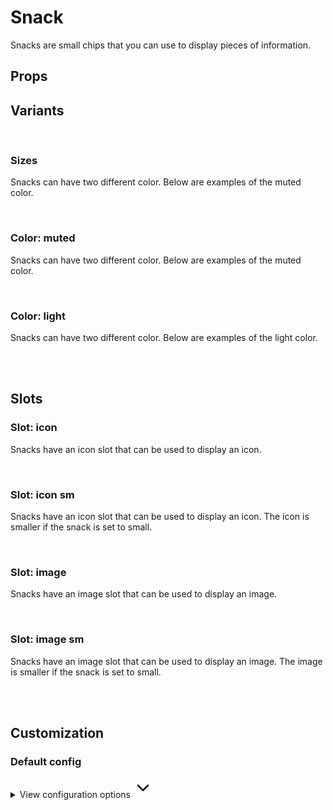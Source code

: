 
<Meta of={SnackStories} />

# Snack

Snacks are small chips that you can use to display pieces of information.

<Primary />

## Props

<Controls />

## Variants

<br />

### Sizes

Snacks can have two different color. Below are examples of the muted color.

<div className="flex items-end gap-2 border border-muted-200 dark:border-muted-800 bg-white dark:bg-slate-900 p-6 rounded-sm">
  <Story of={SnackStories.SizeSm} />
  <Story of={SnackStories.SizeMd} />
</div>

<br />

### Color: muted

Snacks can have two different color. Below are examples of the muted color.

<div className="flex items-end gap-2 border border-muted-200 dark:border-muted-800 bg-white dark:bg-slate-900 p-6 rounded-sm">
  <Story of={SnackStories.MutedOne} />
  <Story of={SnackStories.MutedTwo} />
  <Story of={SnackStories.MutedThree} />
  <Story of={SnackStories.MutedFour} />
</div>

<br />

### Color: light

Snacks can have two different color. Below are examples of the light color.

<div className="flex gap-2 bg-slate-100 dark:bg-slate-900 p-6 rounded-sm">
  <Story of={SnackStories.LightOne} />
  <Story of={SnackStories.LightTwo} />
  <Story of={SnackStories.LightThree} />
  <Story of={SnackStories.LightFour} />
</div>

<br />
<br />

## Slots

### Slot: icon

Snacks have an icon slot that can be used to display an icon.

<div className="flex items-end gap-2 border border-muted-200 dark:border-muted-800 bg-white dark:bg-slate-900 p-6 rounded-sm">
  <Story of={SnackStories.IconOne} />
  <Story of={SnackStories.IconTwo} />
  <Story of={SnackStories.IconThree} />
  <Story of={SnackStories.IconFour} />
</div>

<br />

### Slot: icon sm

Snacks have an icon slot that can be used to display an icon. The icon is smaller if the snack is set to small.

<div className="flex items-end gap-2 border border-muted-200 dark:border-muted-800 bg-white dark:bg-slate-900 p-6 rounded-sm">
  <Story of={SnackStories.IconSmOne} />
  <Story of={SnackStories.IconSmTwo} />
  <Story of={SnackStories.IconSmThree} />
  <Story of={SnackStories.IconSmFour} />
</div>

<br />

### Slot: image

Snacks have an image slot that can be used to display an image.

<div className="flex items-end gap-2 border border-muted-200 dark:border-muted-800 bg-white dark:bg-slate-900 p-6 rounded-sm">
  <Story of={SnackStories.ImageOne} />
  <Story of={SnackStories.ImageTwo} />
  <Story of={SnackStories.ImageThree} />
  <Story of={SnackStories.ImageFour} />
</div>

<br />

### Slot: image sm

Snacks have an image slot that can be used to display an image. The image is smaller if the snack is set to small.

<div className="flex items-end gap-2 border border-muted-200 dark:border-muted-800 bg-white dark:bg-slate-900 p-6 rounded-sm">
  <Story of={SnackStories.ImageSmOne} />
  <Story of={SnackStories.ImageSmTwo} />
  <Story of={SnackStories.ImageSmThree} />
  <Story of={SnackStories.ImageSmFour} />
</div>

<br />
<br />

## Customization

### Default config

<div class="relative">
  <details class="relative bg-slate-50 border border-slate-200 rounded-lg p-4 [&>summary>svg]:open:-rotate-180">
    <summary class="list-none cursor-pointer">
      <span class="font-sans text-slate-500">View configuration options</span>
      <svg
        class="w-5 h-5 text-slate-500 absolute top-5 end-4 transition-transform duration-300"
        xmlns="http://www.w3.org/2000/svg"
        width="32"
        height="32"
        viewBox="0 0 24 24"
      >
        <path
          fill="none"
          stroke="currentColor"
          stroke-linecap="round"
          stroke-linejoin="round"
          stroke-width="2"
          d="m6 9l6 6l6-6"
        />
      </svg>
    </summary>

    <div class="!mt-4">
      <pre >
        {JSON.stringify(defaultConfig, null, 2)}
      </pre>
    </div>

  </details>
</div>